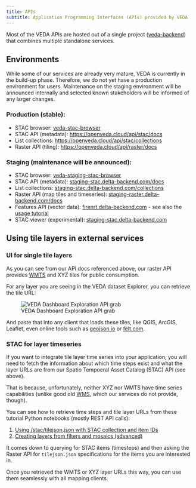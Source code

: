 ```yaml
---
title: APIs
subtitle: Application Programming Interfaces (APIs) provided by VEDA
---
```


Most of the VEDA APIs are hosted out of a single project ([veda-backend](https://github.com/NASA-IMPACT/veda-backend)) that combines multiple standalone services.


## Environments

While some of our services are already very mature, VEDA is currently in the build-up phase. Therefore, we do not yet have a production environment for users.
Maintenance on the staging environment will be announced internally and selected known stakeholders will be informed of any larger changes.

### Production (stable):
* STAC browser: [veda-stac-browser](https://openveda.cloud)
* STAC API (metadata): [https://openveda.cloud/api/stac/docs](https://openveda.cloud/api/stac/docs)
* List collections: [https://openveda.cloud/api/stac/collections](https://openveda.cloud/api/stac/collections)
* Raster API (tiling): [https://openveda.cloud/api/raster/docs](https://openveda.cloud/api/raster/docs)

### Staging (maintenance will be announced):

* STAC browser: [veda-staging-stac-browser](http://veda-staging-stac-browser.s3-website-us-west-2.amazonaws.com/)
* STAC API (metadata): [staging-stac.delta-backend.com/docs](https://staging-stac.delta-backend.com/docs)
* List collections: [staging-stac.delta-backend.com/collections](https://staging-stac.delta-backend.com/collections)
* Raster API (map tiles and timeseries): [staging-raster.delta-backend.com/docs](https://staging-raster.delta-backend.com/docs)
* Features API (vector data): [firenrt.delta-backend.com](https://firenrt.delta-backend.com) - see also the [usage tutorial](../notebooks/tutorials/mapping-fires.html)
* STAC viewer (experimental): [staging-stac.delta-backend.com](https://staging-stac.delta-backend.com/index.html)

## Using tile layers in external services

### UI for single tile layers

As you can see from our API docs referenced above, our raster API provides [WMTS](https://www.ogc.org/standard/wmts/) and XYZ tiles for public consumption.

For any layer you are seeing in the VEDA dataset Explorer, you can retrieve the tile URL:

![VEDA Dashboard Exploration API grab](api-integration-wmts-xyz-from-exploration.png)

And paste that into any client that loads these tiles, like QGIS, ArcGIS, Leaflet, even online tools such as [geojson.io](https://geojson.io) or [felt.com](https://felt.com).

### STAC for layer timeseries

If you want to integrate tile layer time series into your application, you will need to fetch the information about
which time steps exist and what the layer URLs are from our Spatio Tempoeral Asset Catalog (STAC) API (see above).

That is because, unfortunately, neither XYZ nor WMTS have time series capabilities (unlike good old [WMS](https://www.ogc.org/standard/wms/), which our services do not provide, though).

You can see how to retrieve time steps and tile layer URLs from these tutorial Python notebooks (mostly REST API calls):

1. [Using /stac/tilejson.json with STAC collection and item IDs](../notebooks/datasets/ocean-npp-timeseries-analysis.html#visualizing-the-raster-imagery)
2. [Creating layers from filters and mosaics (advanced)](../notebooks/quickstarts/hls-visualization.html)

It comes down to querying for STAC items (timesteps) and then asking the Raster API for `tilejson.json` specifications for the items you are interested in.

Once you retrieved the WMTS or XYZ layer URLs this way, you can use them seamlessly with all mapping clients.
